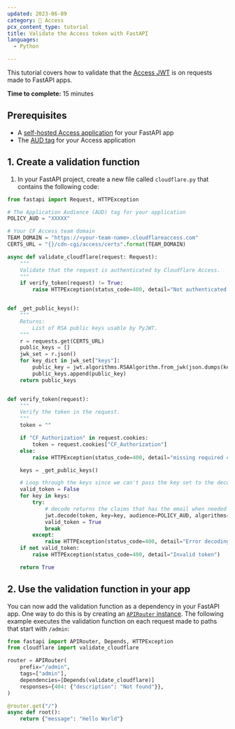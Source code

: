 ```yaml
---
updated: 2023-06-09
category: 🔐 Access
pcx_content_type: tutorial
title: Validate the Access token with FastAPI
languages:
  - Python

---
```


This tutorial covers how to validate that the [Access JWT](/cloudflare-one/identity/authorization-cookie/validating-json/) is on requests made to FastAPI apps.

**Time to complete:** 15 minutes

## Prerequisites

* A [self-hosted Access application](/cloudflare-one/applications/configure-apps/self-hosted-public-app/) for your FastAPI app
* The [AUD tag](/cloudflare-one/identity/authorization-cookie/validating-json/#get-your-aud-tag) for your Access application

## 1. Create a validation function

1. In your FastAPI project, create a new file called `cloudflare.py` that contains the following code:

```python
from fastapi import Request, HTTPException

# The Application Audience (AUD) tag for your application
POLICY_AUD = "XXXXX"

# Your CF Access team domain
TEAM_DOMAIN = "https://<your-team-name>.cloudflareaccess.com"
CERTS_URL = "{}/cdn-cgi/access/certs".format(TEAM_DOMAIN)

async def validate_cloudflare(request: Request):
    """
    Validate that the request is authenticated by Cloudflare Access.
    """
    if verify_token(request) != True:
        raise HTTPException(status_code=400, detail="Not authenticated properly!")


def _get_public_keys():
    """
    Returns:
        List of RSA public keys usable by PyJWT.
    """
    r = requests.get(CERTS_URL)
    public_keys = []
    jwk_set = r.json()
    for key_dict in jwk_set["keys"]:
        public_key = jwt.algorithms.RSAAlgorithm.from_jwk(json.dumps(key_dict))
        public_keys.append(public_key)
    return public_keys


def verify_token(request):
    """
    Verify the token in the request.
    """
    token = ""

    if "CF_Authorization" in request.cookies:
        token = request.cookies["CF_Authorization"]
    else:
        raise HTTPException(status_code=400, detail="missing required cf authorization token")

    keys = _get_public_keys()

    # Loop through the keys since we can't pass the key set to the decoder
    valid_token = False
    for key in keys:
        try:
            # decode returns the claims that has the email when needed
            jwt.decode(token, key=key, audience=POLICY_AUD, algorithms=["RS256"])
            valid_token = True
            break
        except:
            raise HTTPException(status_code=400, detail="Error decoding token")
    if not valid_token:
        raise HTTPException(status_code=400, detail="Invalid token")

    return True

```

## 2. Use the validation function in your app

You can now add the validation function as a dependency in your FastAPI app. One way to do this is by creating an [`APIRouter` instance](https://fastapi.tiangolo.com/tutorial/bigger-applications/#another-module-with-apirouter). The following example executes the validation function on each request made to paths that start with `/admin`:

```python
from fastapi import APIRouter, Depends, HTTPException
from cloudflare import validate_cloudflare

router = APIRouter(
    prefix="/admin",
    tags=["admin"],
    dependencies=[Depends(validate_cloudflare)]
    responses={404: {"description": "Not found"}},
)

@router.get("/")
async def root():
    return {"message": "Hello World"}
```
